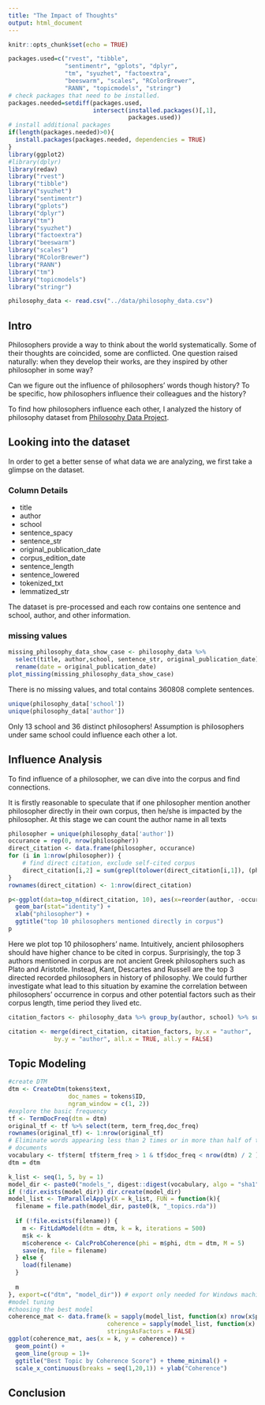 ```yaml
---
title: "The Impact of Thoughts"
output: html_document
---
```


```r
knitr::opts_chunk$set(echo = TRUE)
```



```r
packages.used=c("rvest", "tibble", 
                "sentimentr", "gplots", "dplyr",
                "tm", "syuzhet", "factoextra", 
                "beeswarm", "scales", "RColorBrewer",
                "RANN", "topicmodels", "stringr")
# check packages that need to be installed.
packages.needed=setdiff(packages.used, 
                        intersect(installed.packages()[,1], 
                                  packages.used))
# install additional packages
if(length(packages.needed)>0){
  install.packages(packages.needed, dependencies = TRUE)
}
library(ggplot2)
#library(dplyr)
library(redav)
library("rvest")
library("tibble")
library("syuzhet")
library("sentimentr")
library("gplots")
library("dplyr")
library("tm")
library("syuzhet")
library("factoextra")
library("beeswarm")
library("scales")
library("RColorBrewer")
library("RANN")
library("tm")
library("topicmodels")
library("stringr")
```


```r
philosophy_data <- read.csv("../data/philosophy_data.csv")
```


## Intro

Philosophers provide a way to think about the world systematically. Some of their thoughts are coincided, some are conflicted. One question raised naturally: when they develop their works, are they inspired by other philosopher in some way? 

Can we figure out the influence of philosophers' words though history? To be specific, how philosophers influence their colleagues and the history?


To find how philosophers influence each other, I analyzed the history of philosophy dataset from [Philosophy Data Project](http://www.philosophydata.com/).



## Looking into the dataset

In order to get a better sense of what data we are analyzing, we first take a glimpse on the dataset.

### Column Details

* title
* author
* school
* sentence_spacy
* sentence_str
* original_publication_date
* corpus_edition_date
* sentence_length
* sentence_lowered
* tokenized_txt
* lemmatized_str

The dataset is pre-processed and each row contains one sentence and school, author, and other information.

### missing values

```r
missing_philosophy_data_show_case <- philosophy_data %>% 
  select(title, author,school, sentence_str, original_publication_date) %>%
  rename(date = original_publication_date)
plot_missing(missing_philosophy_data_show_case)
```

There is no missing values, and total contains 360808 complete sentences.

```r
unique(philosophy_data['school'])
unique(philosophy_data['author'])
```

Only 13 school and 36 distinct philosophers! Assumption is philosophers under same school could influence each other a lot. 

## Influence Analysis

To find influence of a philosopher, we can dive into the corpus and find connections. 

It is firstly reasonable to speculate that if one philosopher mention another philosopher directly in their own corpus, then he/she is impacted by the philosopher. At this stage we can count the author name in all texts

```r
philosopher = unique(philosophy_data['author'])
occurance = rep(0, nrow(philosopher))
direct_citation <- data.frame(philosopher, occurance)
for (i in 1:nrow(philosopher)) {
    # find direct citation, exclude self-cited corpus
    direct_citation[i,2] = sum(grepl(tolower(direct_citation[i,1]), (philosophy_data %>% filter(!author %in%c(direct_citation[i,1])))$sentence_lowered))
}
rownames(direct_citation) <- 1:nrow(direct_citation)
```

```r
p<-ggplot(data=top_n(direct_citation, 10), aes(x=reorder(author, -occurance), y=occurance)) +
  geom_bar(stat="identity") +
  xlab("philosopher") + 
  ggtitle("top 10 philosophers mentioned directly in corpus")
p
```
Here we plot top 10 philosophers' name. Intuitively, ancient philosophers should have higher chance to be cited in corpus. Surprisingly, the top 3 authors mentioned in corpus are not ancient Greek philosophers such as Plato and Aristotle. Instead, Kant, Descartes and Russell are the top 3 directed recorded philosophers in history of philosophy. We could further investigate what lead to this situation by examine the correlation between philosophers' occurrence in corpus and other potential factors such as their corpus length, time period they lived etc.

```r
citation_factors <- philosophy_data %>% group_by(author, school) %>% summarise(total_length = sum(sentence_length), time_period = mean(original_publication_date))
```

```r
citation <- merge(direct_citation, citation_factors, by.x = "author", 
             by.y = "author", all.x = TRUE, all.y = FALSE)
```


## Topic Modeling

```r
#create DTM
dtm <- CreateDtm(tokens$text, 
                 doc_names = tokens$ID, 
                 ngram_window = c(1, 2))
#explore the basic frequency
tf <- TermDocFreq(dtm = dtm)
original_tf <- tf %>% select(term, term_freq,doc_freq)
rownames(original_tf) <- 1:nrow(original_tf)
# Eliminate words appearing less than 2 times or in more than half of the
# documents
vocabulary <- tf$term[ tf$term_freq > 1 & tf$doc_freq < nrow(dtm) / 2 ]
dtm = dtm

```


```r
k_list <- seq(1, 5, by = 1)
model_dir <- paste0("models_", digest::digest(vocabulary, algo = "sha1"))
if (!dir.exists(model_dir)) dir.create(model_dir)
model_list <- TmParallelApply(X = k_list, FUN = function(k){
  filename = file.path(model_dir, paste0(k, "_topics.rda"))
  
  if (!file.exists(filename)) {
    m <- FitLdaModel(dtm = dtm, k = k, iterations = 500)
    m$k <- k
    m$coherence <- CalcProbCoherence(phi = m$phi, dtm = dtm, M = 5)
    save(m, file = filename)
  } else {
    load(filename)
  }
  
  m
}, export=c("dtm", "model_dir")) # export only needed for Windows machines
#model tuning
#choosing the best model
coherence_mat <- data.frame(k = sapply(model_list, function(x) nrow(x$phi)), 
                            coherence = sapply(model_list, function(x) mean(x$coherence)), 
                            stringsAsFactors = FALSE)
ggplot(coherence_mat, aes(x = k, y = coherence)) +
  geom_point() +
  geom_line(group = 1)+
  ggtitle("Best Topic by Coherence Score") + theme_minimal() +
  scale_x_continuous(breaks = seq(1,20,1)) + ylab("Coherence")
```


## Conclusion



